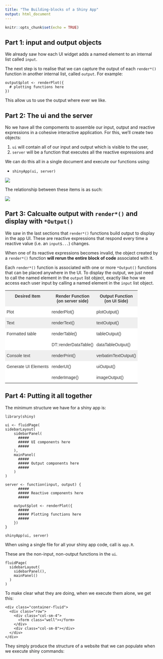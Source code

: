 ```yaml
---
title: "The Building-blocks of a Shiny App"
output: html_document
---
```


```r
knitr::opts_chunk$set(echo = TRUE)
```

## Part 1: input and output objects

We already saw how each UI widget adds a named element to an internal list called `input`.

The next step is to realise that we can capture the output of each `render*()` function in another internal list, called `output`. For example:

```
output$plot <- renderPlot({
  # plotting functions here
})
```

This allow us to use the output where ever we like.

## Part 2: The ui and the server

No we have all the compoments to assemble our input, output and reactive expressions in a cohesive interactive application. For this, we'll create two objects:

1. `ui` will contain all of our input and output which is visible to the user, 
2. `server` will be a function that executes all the reactive expressions and 

We can do this all in a single document and execute our functions using:

- `shinyApp(ui, server)`


![](layout.png) 


The relationship between these items is as such:
 
![](reactive.png)


## Part 3: Calcualte output with `render*()` and display with `*Output()`

We saw in the last sections that `render*()` functions build output to display in the app UI. These are reactive expressions that respond every time a reactive value (i.e. an `input$...`) changes.

When one of its reactive expressions becomes invalid, the object created by a `render*()` function **will rerun the entire block of code** associated with it.

Each `render*()` function is associated with one or more `*Output()` functions that can be placed anywhere in the UI. To display the output, we just need to call the named element in the `output` list object, exactly like how we access each user input by calling a named element in the `input` list object.

<style type="text/css">
.tg  {border-collapse:collapse;border-spacing:0;border-color:#ccc;}
.tg td{font-family:Arial, sans-serif;font-size:14px;padding:10px 5px;border-style:solid;border-width:0px;overflow:hidden;word-break:normal;border-color:#ccc;color:#333;background-color:#fff;}
.tg th{font-family:Arial, sans-serif;font-size:14px;font-weight:normal;padding:10px 5px;border-style:solid;border-width:0px;overflow:hidden;word-break:normal;border-color:#ccc;color:#333;background-color:#f0f0f0;}
.tg .tg-n1xd{background-color:#efefef;color:#333333;vertical-align:top}
.tg .tg-yzt1{background-color:#efefef;vertical-align:top}
.tg .tg-9hbo{font-weight:bold;vertical-align:top}
.tg .tg-yw4l{vertical-align:top}
</style>
<table class="tg">
  <tr>
    <th class="tg-9hbo">Desired Item</th>
    <th class="tg-9hbo">Render Function<br>(on server side)</th>
    <th class="tg-9hbo">Output Function<br>(on UI Side)</th>
  </tr>
  <tr>
    <td class="tg-yw4l">Plot</td>
    <td class="tg-yw4l">renderPlot()</td>
    <td class="tg-yw4l">plotOutput()</td>
  </tr>
  <tr>
    <td class="tg-n1xd">Text</td>
    <td class="tg-n1xd">renderText()</td>
    <td class="tg-n1xd">textOutput()</td>
  </tr>
  <tr>
    <td class="tg-yw4l">Formatted table</td>
    <td class="tg-yw4l">renderTable()</td>
    <td class="tg-yw4l">tableOutput()</td>
  </tr>
  <tr>
    <td class="tg-yw4l"></td>
    <td class="tg-yw4l">DT::renderDataTable()</td>
    <td class="tg-yw4l">dataTableOutput()</td>
  </tr>
  <tr>
    <td class="tg-yzt1">Console text</td>
    <td class="tg-yzt1">renderPrint()</td>
    <td class="tg-yzt1">verbatimTextOutput()</td>
  </tr>
  <tr>
    <td class="tg-yw4l">Generate UI Elements</td>
    <td class="tg-yw4l">renderUI()</td>
    <td class="tg-yw4l">uiOutput()</td>
  </tr>
  <tr>
    <td class="tg-yw4l"></td>
    <td class="tg-yw4l">renderImage()</td>
    <td class="tg-yw4l">imageOutput()</td>
  </tr>
</table>

## Part 4: Putting it all together

The minimum structure we have for a shiny app is:

```
library(shiny)

ui <- fluidPage(
sidebarLayout(
    sidebarPanel(
      #####
      ##### UI components here
      #####
    ),
    mainPanel(
      #####
      ##### Output components here
      #####
    )
)

server <- function(input, output) {
      #####
      ##### Reactive components here
      #####
  
    output$plot <- renderPlot({
      #####
      ##### Plotting functions here
      #####
    })
}

shinyApp(ui, server)
```

When using a single file for all your shiny app code, call is `app.R`.

These are the non-input, non-output functions in the `ui`.

```
fluidPage(
  sidebarLayout(
    sidebarPanel(),
    mainPanel()
  )
)
```

To make clear what they are doing, when we execute them alone, we get this:

```
<div class="container-fluid">
  <div class="row">
    <div class="col-sm-4">
      <form class="well"></form>
    </div>
    <div class="col-sm-8"></div>
  </div>
</div>
```

They simply produce the structure of a website that we can populate when we execute shiny commands:
